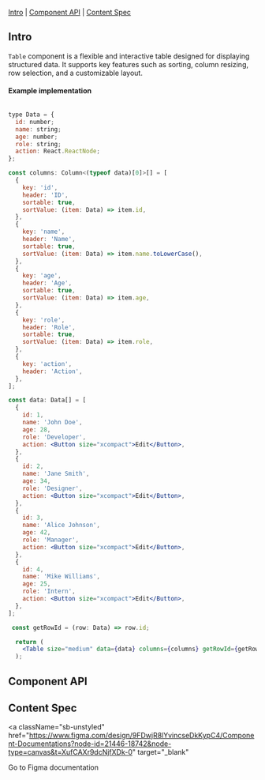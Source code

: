 

<Title>Table</Title>

[Intro](#Intro) | [Component API](#ComponentAPI) | [Content Spec](#ContentSpec)

## Intro <a id="Intro" />

`Table` component is a flexible and interactive table designed for displaying structured data. It supports key features such as sorting, column resizing, row selection, and a customizable layout. 


<Canvas of={Stories.Default} sourceState="none" />

#### Example implementation

```jsx

type Data = {
  id: number;
  name: string;
  age: number;
  role: string;
  action: React.ReactNode;
};

const columns: Column<(typeof data)[0]>[] = [
  {
    key: 'id',
    header: 'ID',
    sortable: true,
    sortValue: (item: Data) => item.id,
  },
  {
    key: 'name',
    header: 'Name',
    sortable: true,
    sortValue: (item: Data) => item.name.toLowerCase(),
  },
  {
    key: 'age',
    header: 'Age',
    sortable: true,
    sortValue: (item: Data) => item.age,
  },
  {
    key: 'role',
    header: 'Role',
    sortable: true,
    sortValue: (item: Data) => item.role,
  },
  {
    key: 'action',
    header: 'Action',
  },
];

const data: Data[] = [
  {
    id: 1,
    name: 'John Doe',
    age: 28,
    role: 'Developer',
    action: <Button size="xcompact">Edit</Button>,
  },
  {
    id: 2,
    name: 'Jane Smith',
    age: 34,
    role: 'Designer',
    action: <Button size="xcompact">Edit</Button>,
  },
  {
    id: 3,
    name: 'Alice Johnson',
    age: 42,
    role: 'Manager',
    action: <Button size="xcompact">Edit</Button>,
  },
  {
    id: 4,
    name: 'Mike Williams',
    age: 25,
    role: 'Intern',
    action: <Button size="xcompact">Edit</Button>,
  },
];

 const getRowId = (row: Data) => row.id;

  return (
    <Table size="medium" data={data} columns={columns} getRowId={getRowId} />
  );
```

## Component API <a id="ComponentAPI" />

<ArgTypes of={Stories.Default}  />

## Content Spec <a id="ContentSpec" />

<a
  className="sb-unstyled"
  href="https://www.figma.com/design/9FDwjR8lYvincseDkKypC4/Component-Documentations?node-id=21446-18742&node-type=canvas&t=XufCAXr9dcNjfXDk-0"
  target="_blank"
>
  Go to Figma documentation
</a>
